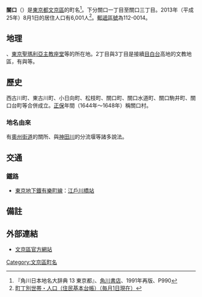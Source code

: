 {{Pathnav|日本|東京都|文京區|frame=1}}
{{Infobox Settlement
|official_name = 關口
|native_name =
|settlement_type = [[町|町]]
|image_skyline = Kanda River (Sekiguchi, Bunkyō).jpg
|imagesize = 240px
|image_caption = 駒塚橋上所見的[[神田川_(東京都)|神田川]]。神田川右側是關口一丁目、左側是關口二丁目。後方茶色建物是[[椿山莊|椿山莊]]。
|image_flag =
|image_seal =
| image_map =
| map_caption =
|subdivision_type = [[國家|國家]]
|subdivision_name = [[File:Flag_of_Japan.svg|border]] [[日本|日本]]
|subdivision_type1 = [[都道府縣|都道府縣]]
|subdivision_name1 = [[File:Flag_of_Tokyo_Prefecture.svg|25px]] [[東京都|東京都]]
|subdivision_type2 = [[東京都區部|特別區]]
|subdivision_name2 = [[File:Flag_of_Bunkyo,_Tokyo.svg|25px]] [[文京區|文京區]]
|established_title =
|established_date =
|government_type =
|leader_title =
|leader_name =
|area_magnitude =
|area_total_sq_mi =
|area_total_km2 =
|area_land_sq_mi =
|area_land_km2 =
|area_urban_sq_mi =
|area_urban_km2 =
|area_metro_km2 =
|area_metro_sq_mi =
|population_as_of= 2013年（平成25年）8月1日
|population_footnotes =
|population_total = 6001
|population_urban =
|population_metro =
|population_density_sq_mi =
|population_density_km2 =
| timezone = [[日本標準時間|JST]]
| utc_offset = +9
|timezone_DST =
|utc_offset_DST =
|latd=|latm=|lats=|latNS=
|longd=|longm=|longs=|longEW=
|elevation_footnotes=
|elevation_m =
|elevation_ft =
|postal_code_type = [[郵遞區號|郵遞區號]]
|postal_code = 112-0014
|area_code =
|website =
|footnotes =
}}
'''關口'''（{{jpn|j=関口|hg=せきぐち|rm=Sekiguchi|f=y}}）是[[東京都|東京都]][[文京區|文京區]]的町名<ref name="kado">『角川日本地名大辞典 13 東京都』、[[角川書店|角川書店]]、1991年再版、P990</ref>。下分關口一丁目至關口三丁目。2013年（平成25年）8月1日的居住人口有6,001人<ref>[http://www.city.bunkyo.lg.jp/sosiki_busyo_kumin_jigyou_toukei_zinko.html 町丁別世帯・人口（住民基本台帳）（毎月1日現在）]</ref>。[[郵遞區號|郵遞區號]]為112-0014。

== 地理 ==
{{link-ja|東京椿山莊大酒店|ホテル椿山荘東京}}、[[東京聖瑪利亞主教座堂|東京聖瑪利亞主教座堂]]等的所在地。2丁目與3丁目是接續[[目白台|目白台]]高地的文教地區，有{{link-ja|獨協中學校、高等學校|獨協中学校・高等学校}}與{{link-ja|東京音樂大學附屬高等學校|東京音楽大学付属高等学校}}等。

== 歷史 ==
西古川町、東古川町、小日向町、松枝町、關口町、關口水道町、關口駒井町、關口台町等合併成立。[[正保|正保]]年間（1644年～1648年）稱關口村。

=== 地名由來 ===
有[[奧州街道|奧州街道]]的關所、{{link-ja|神田上水|神田上水}}與[[神田川_(東京都)|神田川]]的分流堰等諸多說法。

== 交通 ==
=== 鐵路 ===
* [[東京地下鐵|東京地下鐵]][[東京地下鐵有樂町線|有樂町線]]：[[江戶川橋站|江戶川橋站]]

== 備註 ==
{{reflist}}

== 外部連結 ==
{{Commonscat|Sekiguchi, Tokyo}}
* [http://www.city.bunkyo.lg.jp/ 文京區官方網站]

{{文京區的町名}}
{{DEFAULTSORT:Sekigura}}
[[Category:文京區町名|Category:文京區町名]]